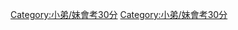{{Userbox
  |border-c=black
  |border-s=1
  |id=30分
  |id-c=white
  |id-fc=black
  |id-s=
  |info=小弟/妹[[香港中學會考|'''會考''']]'''30分'''
  |info-c=#aaaaaa
  |info-fc=black
  |info-s=10
}}<includeonly>[[Category:小弟/妹會考30分]]</includeonly>


[[Category:小弟/妹會考30分]]